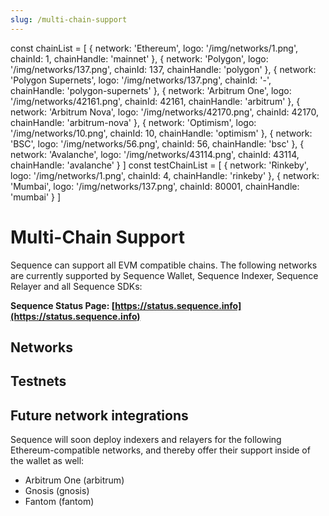 ```yaml
---
slug: /multi-chain-support
---
```


const chainList = [
  { network: 'Ethereum', logo: '/img/networks/1.png', chainId: 1, chainHandle: 'mainnet' },
  { network: 'Polygon', logo: '/img/networks/137.png', chainId: 137, chainHandle: 'polygon' },
  { network: 'Polygon Supernets', logo: '/img/networks/137.png', chainId: '-', chainHandle: 'polygon-supernets' },
  { network: 'Arbitrum One', logo: '/img/networks/42161.png', chainId: 42161, chainHandle: 'arbitrum' },
  { network: 'Arbitrum Nova', logo: '/img/networks/42170.png', chainId: 42170, chainHandle: 'arbitrum-nova' },
  { network: 'Optimism', logo: '/img/networks/10.png', chainId: 10, chainHandle: 'optimism' },
  { network: 'BSC', logo: '/img/networks/56.png', chainId: 56, chainHandle: 'bsc' },
  { network: 'Avalanche', logo: '/img/networks/43114.png', chainId: 43114, chainHandle: 'avalanche' }
]
const testChainList = [
  { network: 'Rinkeby', logo: '/img/networks/1.png', chainId: 4, chainHandle: 'rinkeby' },
  { network: 'Mumbai', logo: '/img/networks/137.png', chainId: 80001, chainHandle: 'mumbai' }
]

# Multi-Chain Support

Sequence can support all EVM compatible chains. The following networks are currently supported by Sequence Wallet, Sequence Indexer,
Sequence Relayer and all Sequence SDKs:

**Sequence Status Page: [https://status.sequence.info](https://status.sequence.info)**


## Networks 

<ChainList key={1} chainList={chainList} showChainId={false} />


## Testnets

<ChainList key={2} chainList={testChainList} showChainId={false} />


## Future network integrations

Sequence will soon deploy indexers and relayers for the following Ethereum-compatible networks,
and thereby offer their support inside of the wallet as well:

- Arbitrum One (arbitrum)
- Gnosis (gnosis)
- Fantom (fantom)
